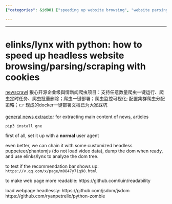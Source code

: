 ```yaml
---
{"categories": &id001 ["speeding up website browsing", "website parsing and scraping", "elinks/lynx", "Python", "open-source tools", "NewsCrawl", "General News Extractor"], "category": "Web Scraping", "date": "2023-12-22 23:52:59", "description": "This article explores ways to improve the speed of website browsing, parsing, and scraping using elinks/lynx and Python. It introduces open-source tools like NewsCrawl for sentiment analysis and General News Extractor for news content extraction. Additionally, it covers customizing headless puppeteer/phantomjs and utilizing readability and jsdom to enhance the process.", "tags": *id001, "title": "elinks/lynx with python: how to speed up headless website browsing/parsing/scraping with cookies"}

---
```


------

# elinks/lynx with python: how to speed up headless website browsing/parsing/scraping with cookies

[newscrawl](https://github.com/casual-silva/NewsCrawl) 狠心开源企业级舆情新闻爬虫项目：支持任意数量爬虫一键运行、爬虫定时任务、爬虫批量删除；爬虫一键部署；爬虫监控可视化; 配置集群爬虫分配策略；👉 现成的docker一键部署文档已为大家踩坑

[general news extractor](https://github.com/GeneralNewsExtractor/GeneralNewsExtractor/) for extracting main content of news, articles

```bash
pip3 install gne
```

first of all, set it up with a **normal** user agent

even better, we can chain it with some customized headless puppeteer/phantomjs (do not load video data), dump the dom when ready, and use elinks/lynx to analyze the dom tree.

to test if the recommendation bar shows up:
`https://v.qq.com/x/page/m0847y71q98.html`

to make web page more readable:
https://github.com/luin/readability

load webpage headlessly:
https://github.com/jsdom/jsdom
https://github.com/ryanpetrello/python-zombie

